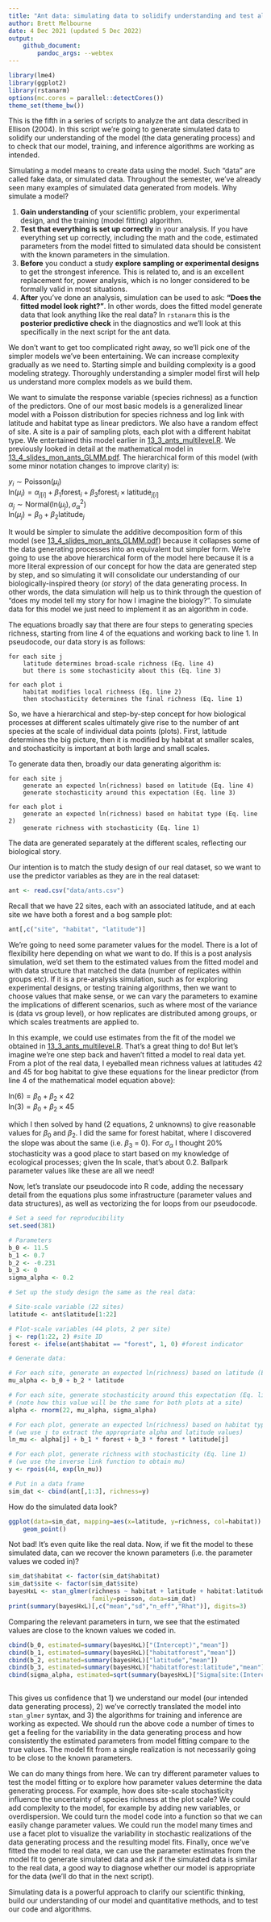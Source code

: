 ```yaml
---
title: "Ant data: simulating data to solidify understanding and test algorithms"
author: Brett Melbourne
date: 4 Dec 2021 (updated 5 Dec 2022)
output:
    github_document:
        pandoc_args: --webtex
---
```


```r
library(lme4)
library(ggplot2)
library(rstanarm)
options(mc.cores = parallel::detectCores())
theme_set(theme_bw())
```

This is the fifth in a series of scripts to analyze the ant data described in Ellison (2004). In this script we're going to generate simulated data to solidify our understanding of the model (the data generating process) and to check that our model, training, and inference algorithms are working as intended.

Simulating a model means to create data using the model. Such "data" are called fake data, or simulated data. Throughout the semester, we've already seen many examples of simulated data generated from models. Why simulate a model?

1. **Gain understanding** of your scientific problem, your experimental design, and the training (model fitting) algorithm.
2. **Test that everything is set up correctly** in your analysis. If you have everything set up correctly, including the math and the code, estimated parameters from the model fitted to simulated data should be consistent with the known parameters in the simulation.
3. **Before** you conduct a study **explore sampling or experimental designs** to get the strongest inference. This is related to, and is an excellent replacement for, power analysis, which is no longer considered to be formally valid in most situations.
4. **After** you've done an analysis, simulation can be used to ask: **"Does the fitted model look right?"**. In other words, does the fitted model generate data that look anything like the real data? In `rstanarm` this is the **posterior predictive check** in the diagnostics and we'll look at this specifically in the next script for the ant data.

We don't want to get too complicated right away, so we'll pick one of the simpler models we've been entertaining. We can increase complexity gradually as we need to. Starting simple and building complexity is a good modeling strategy. Thoroughly understanding a simpler model first will help us understand more complex models as we build them.

We want to simulate the response variable (species richness) as a function of the predictors. One of our most basic models is a generalized linear model with a Poisson distribution for species richness and log link with latitude and habitat type as linear predictors. We also have a random effect of site. A site is a pair of sampling plots, each plot with a different habitat type. We entertained this model earlier in [13_3_ants_multilevel.R](13_3_ants_multilevel.md). We previously looked in detail at the mathematical model in [13_4_slides_mon_ants_GLMM.pdf](13_4_slides_mon_ants_GLMM.pdf). The hierarchical form of this model (with some minor notation changes to improve clarity) is:

$y_i \sim \mathrm{Poisson}(\mu_i)$ \
$\mathrm{ln}(\mu_i) = \alpha_{j[i]} + \beta_1 \mathrm{forest}_{i} + \beta_3 \mathrm{forest}_{i} \times \mathrm{latitude}_{j[i]}$ \
$\alpha_j \sim \mathrm{Normal}(\mathrm{ln}(\mu_j),\sigma_{\alpha}^2)$ \
$\mathrm{ln}(\mu_j) = \beta_0 + \beta_2 \mathrm{latitude}_j$

It would be simpler to simulate the additive decomposition form of this model (see [13_4_slides_mon_ants_GLMM.pdf](13_4_slides_mon_ants_GLMM.pdf)) because it collapses some of the data generating processes into an equivalent but simpler form. We're going to use the above hierarchical form of the model here because it is a more literal expression of our concept for how the data are generated step by step, and so simulating it will consolidate our understanding of our biologically-inspired theory (or *story*) of the data generating process. In other words, the data simulation will help us to think through the question of "does my model tell my story for how I imagine the biology?". To simulate data for this model we just need to implement it as an algorithm in code.

The equations broadly say that there are four steps to generating species richness, starting from line 4 of the equations and working back to line 1. In pseudocode, our data story is as follows:

```
for each site j
    latitude determines broad-scale richness (Eq. line 4)
    but there is some stochasticity about this (Eq. line 3)
    
for each plot i
    habitat modifies local richness (Eq. line 2)
    then stochasticity determines the final richness (Eq. line 1)
```

So, we have a hierarchical and step-by-step concept for how biological processes at different scales ultimately give rise to the number of ant species at the scale of individual data points (plots). First, latitude determines the big picture, then it is modified by habitat at smaller scales, and stochasticity is important at both large and small scales.

To generate data then, broadly our data generating algorithm is:

```
for each site j
    generate an expected ln(richness) based on latitude (Eq. line 4)
    generate stochasticity around this expectation (Eq. line 3)
    
for each plot i
    generate an expected ln(richness) based on habitat type (Eq. line 2)
    generate richness with stochasticity (Eq. line 1)
```

The data are generated separately at the different scales, reflecting our biological story.

Our intention is to match the study design of our real dataset, so we want to use the predictor variables as they are in the real dataset:

```r
ant <- read.csv("data/ants.csv")
```

Recall that we have 22 sites, each with an associated latitude, and at each site we have both a forest and a bog sample plot:

```r
ant[,c("site", "habitat", "latitude")]
```

We're going to need some parameter values for the model. There is a lot of flexibility here depending on what we want to do. If this is a post analysis simulation, we'd set them to the estimated values from the fitted model and with data structure that matched the data (number of replicates within groups etc). If it is a pre-analysis simulation, such as for exploring experimental designs, or testing training algorithms, then we want to choose values that make sense, or we can vary the parameters to examine the implications of different scenarios, such as where most of the variance is (data vs group level), or how replicates are distributed among groups, or which scales treatments are applied to.

In this example, we could use estimates from the fit of the model we obtained in [13_3_ants_multilevel.R](13_3_ants_multilevel.md). That's a great thing to do! But let's imagine we're one step back and haven't fitted a model to real data yet. From a plot of the real data, I eyeballed mean richness values at latitudes 42 and 45 for bog habitat to give these equations for the linear predictor (from line 4 of the mathematical model equation above):

$\mathrm{ln}(6) = \beta_0 + \beta_2 \times 42$\
$\mathrm{ln}(3) = \beta_0 + \beta_2 \times 45$

which I then solved by hand (2 equations, 2 unknowns) to give reasonable values for $\beta_0$ and $\beta_2$. I did the same for forest habitat, where I discovered the slope was about the same (i.e. $\beta_3$ = 0). For $\sigma_{\alpha}$ I thought 20% stochasticity was a good place to start based on my knowledge of ecological processes; given the ln scale, that's about 0.2. Ballpark parameter values like these are all we need!

Now, let's translate our pseudocode into R code, adding the necessary detail from the equations plus some infrastructure (parameter values and data structures), as well as vectorizing the for loops from our pseudocode.

```r
# Set a seed for reproducibility
set.seed(381)

# Parameters
b_0 <- 11.5
b_1 <- 0.7
b_2 <- -0.231
b_3 <- 0
sigma_alpha <- 0.2

# Set up the study design the same as the real data:

# Site-scale variable (22 sites)
latitude <- ant$latitude[1:22]

# Plot-scale variables (44 plots, 2 per site)
j <- rep(1:22, 2) #site ID
forest <- ifelse(ant$habitat == "forest", 1, 0) #forest indicator

# Generate data:

# For each site, generate an expected ln(richness) based on latitude (Eq. line 4)
mu_alpha <- b_0 + b_2 * latitude

# For each site, generate stochasticity around this expectation (Eq. line 3)
# (note how this value will be the same for both plots at a site)
alpha <- rnorm(22, mu_alpha, sigma_alpha)

# For each plot, generate an expected ln(richness) based on habitat type (Eq. line 2)
# (we use j to extract the appropriate alpha and latitude values)
ln_mu <- alpha[j] + b_1 * forest + b_3 * forest * latitude[j]

# For each plot, generate richness with stochasticity (Eq. line 1)
# (we use the inverse link function to obtain mu)
y <- rpois(44, exp(ln_mu))

# Put in a data frame
sim_dat <- cbind(ant[,1:3], richness=y)

```

How do the simulated data look?

```r
ggplot(data=sim_dat, mapping=aes(x=latitude, y=richness, col=habitat)) +
    geom_point()
```

Not bad! It's even quite like the real data. Now, if we fit the model to these simulated data, can we recover the known parameters (i.e. the parameter values we coded in)?

```r
sim_dat$habitat <- factor(sim_dat$habitat)
sim_dat$site <- factor(sim_dat$site)
bayesHxL <- stan_glmer(richness ~ habitat + latitude + habitat:latitude + (1|site), 
                       family=poisson, data=sim_dat)
print(summary(bayesHxL)[,c("mean","sd","n_eff","Rhat")], digits=3)
```

Comparing the relevant parameters in turn, we see that the estimated values are close to the known values we coded in.

```r
cbind(b_0, estimated=summary(bayesHxL)["(Intercept)","mean"])
cbind(b_1, estimated=summary(bayesHxL)["habitatforest","mean"])
cbind(b_2, estimated=summary(bayesHxL)["latitude","mean"])
cbind(b_3, estimated=summary(bayesHxL)["habitatforest:latitude","mean"])
cbind(sigma_alpha, estimated=sqrt(summary(bayesHxL)["Sigma[site:(Intercept),(Intercept)]","mean"]))
            
```

This gives us confidence that 1) we understand our model (our intended data generating process), 2) we've correctly translated the model into `stan_glmer` syntax, and 3) the algorithms for training and inference are working as expected. We should run the above code a number of times to get a feeling for the variability in the data generating process and how consistently the estimated parameters from model fitting compare to the true values. The model fit from a single realization is not necessarily going to be close to the known parameters.

We can do many things from here. We can try different parameter values to test the model fitting or to explore how parameter values determine the data generating process. For example, how does site-scale stochasticity influence the uncertainty of species richness at the plot scale? We could add complexity to the model, for example by adding new variables, or overdispersion. We could turn the model code into a function so that we can easily change parameter values. We could run the model many times and use a facet plot to visualize the variability in stochastic realizations of the data generating process and the resulting model fits. Finally, once we've fitted the model to real data, we can use the parameter estimates from the model fit to generate simulated data and ask if the simulated data is similar to the real data, a good way to diagnose whether our model is appropriate for the data (we'll do that in the next script).

Simulating data is a powerful approach to clarify our scientific thinking, build our understanding of our model and quantitative methods, and to test our code and algorithms.
